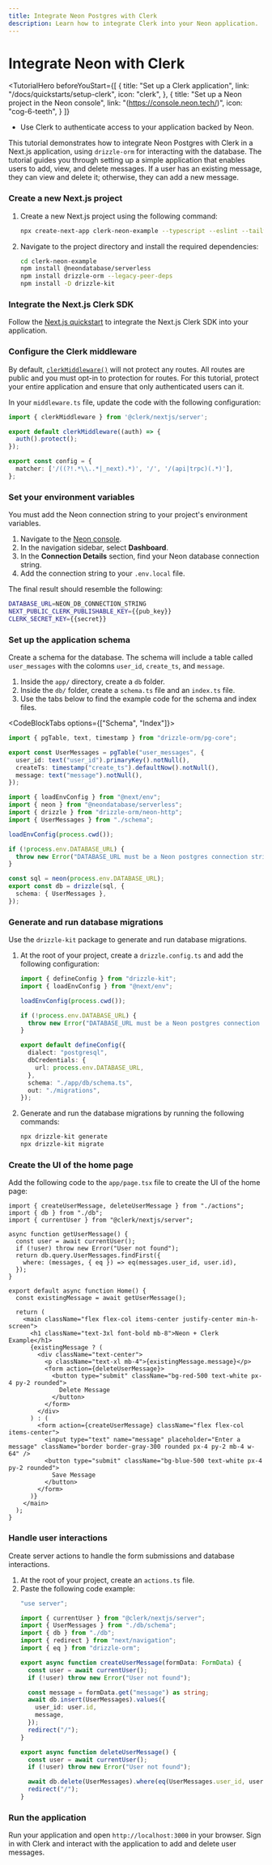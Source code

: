 ```yaml
---
title: Integrate Neon Postgres with Clerk
description: Learn how to integrate Clerk into your Neon application.
---
```


# Integrate Neon with Clerk

<TutorialHero
  beforeYouStart={[
    {
      title: "Set up a Clerk application",
      link: "/docs/quickstarts/setup-clerk",
      icon: "clerk",
    },
    {
      title: "Set up a Neon project in the Neon console",
      link: "(https://console.neon.tech/)",
      icon: "cog-6-teeth",
    }
  ]}
>

- Use Clerk to authenticate access to your application backed by Neon.

</TutorialHero>

This tutorial demonstrates how to integrate Neon Postgres with Clerk in a Next.js application, using `drizzle-orm` for interacting with the database. The tutorial guides you through setting up a simple application that enables users to add, view, and delete messages. If a user has an existing message, they can view and delete it; otherwise, they can add a new message.

<Steps>

### Create a new Next.js project

1. Create a new Next.js project using the following command:
    ```sh {{ filename: 'terminal' }}
    npx create-next-app clerk-neon-example --typescript --eslint --tailwind --use-npm --no-src-dir --app --import-alias "@/*"
    ```
1. Navigate to the project directory and install the required dependencies:
    ```sh {{ filename: 'terminal' }}
    cd clerk-neon-example
    npm install @neondatabase/serverless
    npm install drizzle-orm --legacy-peer-deps
    npm install -D drizzle-kit
    ```

### Integrate the Next.js Clerk SDK

Follow the [Next.js quickstart](/docs/quickstarts/nextjs) to integrate the Next.js Clerk SDK into your application.

### Configure the Clerk middleware

By default, [`clerkMiddleware()`](/docs/references/nextjs/clerk-middleware) will not protect any routes. All routes are public and you must opt-in to protection for routes. For this tutorial, protect your entire application and ensure that only authenticated users can it.

In your `middleware.ts` file, update the code with the following configuration:

```typescript {{ filename: 'middleware.ts' }}
import { clerkMiddleware } from '@clerk/nextjs/server';

export default clerkMiddleware((auth) => {
  auth().protect();
});

export const config = {
  matcher: ['/((?!.*\\..*|_next).*)', '/', '/(api|trpc)(.*)'],
};
```

### Set your environment variables

You must add the Neon connection string to your project's environment variables.

1. Navigate to the [Neon console](https://console.neon.tech/).
1. In the navigation sidebar, select **Dashboard**.
1. In the **Connection Details** section, find your Neon database connection string.
1. Add the connection string to your `.env.local` file.

The final result should resemble the following:

```sh {{ filename: '.env.local' }}
DATABASE_URL=NEON_DB_CONNECTION_STRING
NEXT_PUBLIC_CLERK_PUBLISHABLE_KEY={{pub_key}}
CLERK_SECRET_KEY={{secret}}
```

### Set up the application schema

Create a schema for the database. The schema will include a table called `user_messages` with the colomns `user_id`, `create_ts`, and `message`.

1. Inside the `app/` directory, create a `db` folder.
1. Inside the `db/` folder, create a `schema.ts` file and an `index.ts` file.
1. Use the tabs below to find the example code for the schema and index files.

<CodeBlockTabs options={["Schema", "Index"]}>
```typescript {{ filename: 'app/db/schema.ts' }}
import { pgTable, text, timestamp } from "drizzle-orm/pg-core";

export const UserMessages = pgTable("user_messages", {
  user_id: text("user_id").primaryKey().notNull(),
  createTs: timestamp("create_ts").defaultNow().notNull(),
  message: text("message").notNull(),
});
```

```typescript {{ filename: 'app/db/index.ts' }}
import { loadEnvConfig } from "@next/env";
import { neon } from "@neondatabase/serverless";
import { drizzle } from "drizzle-orm/neon-http";
import { UserMessages } from "./schema";

loadEnvConfig(process.cwd());

if (!process.env.DATABASE_URL) {
  throw new Error("DATABASE_URL must be a Neon postgres connection string");
}

const sql = neon(process.env.DATABASE_URL);
export const db = drizzle(sql, {
  schema: { UserMessages },
});
```
</CodeBlockTabs>

### Generate and run database migrations

Use the `drizzle-kit` package to generate and run database migrations.

1. At the root of your project, create a `drizzle.config.ts` and add the following configuration:
    ```typescript {{ filename: 'drizzle.config.ts' }}
    import { defineConfig } from "drizzle-kit";
    import { loadEnvConfig } from "@next/env";

    loadEnvConfig(process.cwd());

    if (!process.env.DATABASE_URL) {
      throw new Error("DATABASE_URL must be a Neon postgres connection string");
    }

    export default defineConfig({
      dialect: "postgresql",
      dbCredentials: {
        url: process.env.DATABASE_URL,
      },
      schema: "./app/db/schema.ts",
      out: "./migrations",
    });
    ```
1. Generate and run the database migrations by running the following commands:
    ```sh {{ filename: 'terminal' }}
    npx drizzle-kit generate
    npx drizzle-kit migrate
    ```

### Create the UI of the home page

Add the following code to the `app/page.tsx` file to create the UI of the home page:

```tsx {{ filename: 'app/page.tsx' }}
import { createUserMessage, deleteUserMessage } from "./actions";
import { db } from "./db";
import { currentUser } from "@clerk/nextjs/server";

async function getUserMessage() {
  const user = await currentUser();
  if (!user) throw new Error("User not found");
  return db.query.UserMessages.findFirst({
    where: (messages, { eq }) => eq(messages.user_id, user.id),
  });
}

export default async function Home() {
  const existingMessage = await getUserMessage();

  return (
    <main className="flex flex-col items-center justify-center min-h-screen">
      <h1 className="text-3xl font-bold mb-8">Neon + Clerk Example</h1>
      {existingMessage ? (
        <div className="text-center">
          <p className="text-xl mb-4">{existingMessage.message}</p>
          <form action={deleteUserMessage}>
            <button type="submit" className="bg-red-500 text-white px-4 py-2 rounded">
              Delete Message
            </button>
          </form>
        </div>
      ) : (
        <form action={createUserMessage} className="flex flex-col items-center">
          <input type="text" name="message" placeholder="Enter a message" className="border border-gray-300 rounded px-4 py-2 mb-4 w-64" />
          <button type="submit" className="bg-blue-500 text-white px-4 py-2 rounded">
            Save Message
          </button>
        </form>
      )}
    </main>
  );
}
```

### Handle user interactions

Create server actions to handle the form submissions and database interactions.

1. At the root of your project, create an `actions.ts` file.
1. Paste the following code example:
    ```typescript {{ filename: 'app/actions.ts' }}
    "use server";

    import { currentUser } from "@clerk/nextjs/server";
    import { UserMessages } from "./db/schema";
    import { db } from "./db";
    import { redirect } from "next/navigation";
    import { eq } from "drizzle-orm";

    export async function createUserMessage(formData: FormData) {
      const user = await currentUser();
      if (!user) throw new Error("User not found");

      const message = formData.get("message") as string;
      await db.insert(UserMessages).values({
        user_id: user.id,
        message,
      });
      redirect("/");
    }

    export async function deleteUserMessage() {
      const user = await currentUser();
      if (!user) throw new Error("User not found");

      await db.delete(UserMessages).where(eq(UserMessages.user_id, user.id));
      redirect("/");
    }
    ```

### Run the application

Run your application and open `http://localhost:3000` in your browser. Sign in with Clerk and interact with the application to add and delete user messages.

</Steps>
